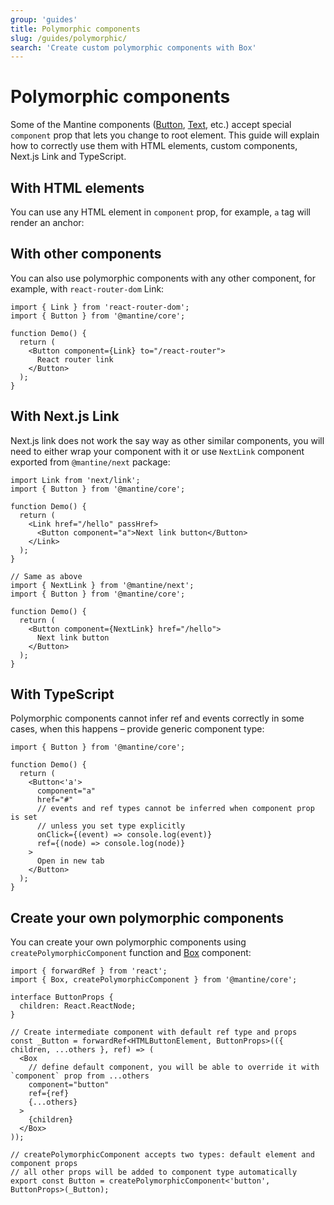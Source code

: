 ```yaml
---
group: 'guides'
title: Polymorphic components
slug: /guides/polymorphic/
search: 'Create custom polymorphic components with Box'
---
```



# Polymorphic components

Some of the Mantine components ([Button](/core/button/), [Text](/core/text/), etc.) accept special `component` prop that lets you
change to root element. This guide will explain how to correctly use them with HTML elements, custom components, Next.js Link and TypeScript.

## With HTML elements

You can use any HTML element in `component` prop, for example, `a` tag will render an anchor:

<Demo data={ButtonDemos.component} />

## With other components

You can also use polymorphic components with any other component, for example,
with `react-router-dom` Link:

```tsx
import { Link } from 'react-router-dom';
import { Button } from '@mantine/core';

function Demo() {
  return (
    <Button component={Link} to="/react-router">
      React router link
    </Button>
  );
}
```

## With Next.js Link

Next.js link does not work the say way as other similar components, you will need to either
wrap your component with it or use `NextLink` component exported from `@mantine/next` package:

```tsx
import Link from 'next/link';
import { Button } from '@mantine/core';

function Demo() {
  return (
    <Link href="/hello" passHref>
      <Button component="a">Next link button</Button>
    </Link>
  );
}
```

```tsx
// Same as above
import { NextLink } from '@mantine/next';
import { Button } from '@mantine/core';

function Demo() {
  return (
    <Button component={NextLink} href="/hello">
      Next link button
    </Button>
  );
}
```

## With TypeScript

Polymorphic components cannot infer ref and events correctly in some cases,
when this happens – provide generic component type:

```tsx
import { Button } from '@mantine/core';

function Demo() {
  return (
    <Button<'a'>
      component="a"
      href="#"
      // events and ref types cannot be inferred when component prop is set
      // unless you set type explicitly
      onClick={(event) => console.log(event)}
      ref={(node) => console.log(node)}
    >
      Open in new tab
    </Button>
  );
}
```

## Create your own polymorphic components

You can create your own polymorphic components using `createPolymorphicComponent` function
and [Box](/core/box/) component:

```tsx
import { forwardRef } from 'react';
import { Box, createPolymorphicComponent } from '@mantine/core';

interface ButtonProps {
  children: React.ReactNode;
}

// Create intermediate component with default ref type and props
const _Button = forwardRef<HTMLButtonElement, ButtonProps>(({ children, ...others }, ref) => (
  <Box
    // define default component, you will be able to override it with `component` prop from ...others
    component="button"
    ref={ref}
    {...others}
  >
    {children}
  </Box>
));

// createPolymorphicComponent accepts two types: default element and component props
// all other props will be added to component type automatically
export const Button = createPolymorphicComponent<'button', ButtonProps>(_Button);
```
